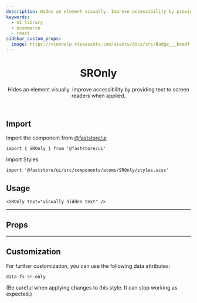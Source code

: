 ```yaml
---
description: Hides an element visually. Improve accessibility by providing text to screen readers when applied.
keywords:
  - UI library
  - ecommerce
  - react
sidebar_custom_props:
  image: https://vtexhelp.vtexassets.com/assets/docs/src/Badge___bcedffeb307527c1606be224a7fb5ac1.png
---
```



<header>

# SROnly

Hides an element visually. Improve accessibility by providing text to
screen readers when applied.

</header>

## Import

Import the component from <a href="https://www.faststore.dev/reference/ui/get-started-faststore-ui">@faststore/ui</a>

```tsx copy
import { SROnly } from '@faststore/ui'
```

Import Styles

```tsx copy
import '@faststore/ui/src/components/atoms/SROnly/styles.scss'
```

## Usage

<OverviewSection>
  <SROnly text="visually hidden text" />
</OverviewSection>

```tsx copy
<SROnly text="visually hidden text" />
```

---

## Props

<PropsSection name="SROnly" />

---

## Customization

For further customization, you can use the following data attributes:

`data-fs-sr-only`

(Be careful when applying changes to this style. It can stop working as expected.)
